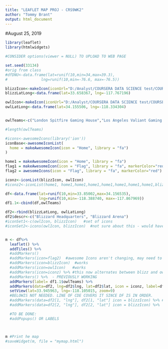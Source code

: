 ---
title: "LEAFLET MAP PROJ - CRS9WK2"
author: "Tommy Brant"
output: html_document
---




#August 25, 2019

```{r echo=FALSE, warning=FALSE}
library(leaflet)
library(htmlwidgets)

#CONSIDER options(viewer = NULL) TO UPLOAD TO WEB PAGE

set.seed(33134)
#orig from class
#dfDNU<-data.frame(lat=runif(10,min=34,max=39.3),
#               lng=runif(10,min=-76.6, max=-76.5))

blizzIcon<-makeIcon(iconUrl="D:/Analyst/COURSERA DATA SCIENCE test/COURSE9WK2/PROJECT/Blizzard.png", iconHeight=16, iconWidth=31)
blizzLatLong<-data.frame(lat=33.658367, lng=-117.767196)

owlIcon<-makeIcon(iconUrl="D:/Analyst/COURSERA DATA SCIENCE test/COURSE9WK2/PROJECT/OWLarena.png", iconHeight=30, iconWidth=31)
owlLatLong<-data.frame(lat=34.155506, lng=-118.334304)


owlTeams<-c("London Spitfire Gaming House","Los Angeles Valiant Gaming House", "Philadelphia Fusion Gaming House", "Shanghai Dragons Gaming House", "Dallas Fuel Gaming House", "New York Excelsior Gaming House","Los Angeles Gladiators Gaming House", "Houston Outlaws Gaming House", "Boston Uprising Gaming House", "Seoul Dynasty Gaming House")

#length(owlTeams)

#icons<-awesomeIcons(library('ion'))
iconBase<-awesomeIconList(
  home = makeAwesomeIcon(icon = "Home", library = "fa")
)

home1 = makeAwesomeIcon(icon = "Home", library = "fa")
flag1 = makeAwesomeIcon(icon = "Flag", library = "fa", markerColor="red")
flag2 = awesomeIcons(icon = "Flag", library = "fa", markerColor="red")

iconz<-iconList(blizzIcon, owlIcon)
#iconz2<-iconList(home1, home1,home1,home1,home1,home1,home1,home1,blizzIcon,owlIcon)  #needs to be from makeIcon(), not makeAwesomeIcon()

df<-data.frame(lat=runif(10,min=33.85002,max=34.156535),
               lng=runif(10,min=-118.388740, max=-117.867969))
df1.1<-cbind(df,owlTeams)

df2<-rbind(blizzLatLong, owlLatLong)
df2$descr<-c("Blizzard Headquarters", "Blizzard Arena")
#iconSet1<-c(owlIcon, blizzIcon)   #set of icons
#iconSet2<-icons(owlIcon, blizzIcon)  #not sure about this - would have to redefine icons


m <- df%>%
  leaflet() %>%
  addTiles() %>%
  #addMarkers() 
  #addMarkers(icon=flag2)  #awesome Icons aren't changing, may need to use awesome markers Fn
  #addMarkers(icon=blizzIcon)  #works
  #addMarkers(icon=owlIcon)   #works
  #addMarkers(icon=iconz) %>% #this now alternates between blizz and owl icon. need a list of 10 icons(not using awesome icons)
  #addMarkers() %>%  - PREVIOUSLY WORKING
  addMarkers(label= df1.1$owlTeams) %>%
  addMarkers(data=df2, lng=df2$lng, lat=df2$lat, icon = iconz, label=df2$descr)%>%
  setView(lat=33.945963, lng=-118.105015, zoom=9)
  #BELOWIS NOT NEEDED. LINE OF CDE COVERS IT SINCE DF IS IN ORDER.
  #addMarkers(data=df2[1, "lng"], df2[1, "lat"] icon = blizzIcon) %>% #needs to be from makeIcon()
  #addMarkers(data=df2[2, "lng"], df2[2, "lat"] icon = blizzIcon) %>%

  #TO BE DONE: 
  #addPopups() OR LABELS



m #Print he map
#saveWidget(m, file = "mymap.html")




```





